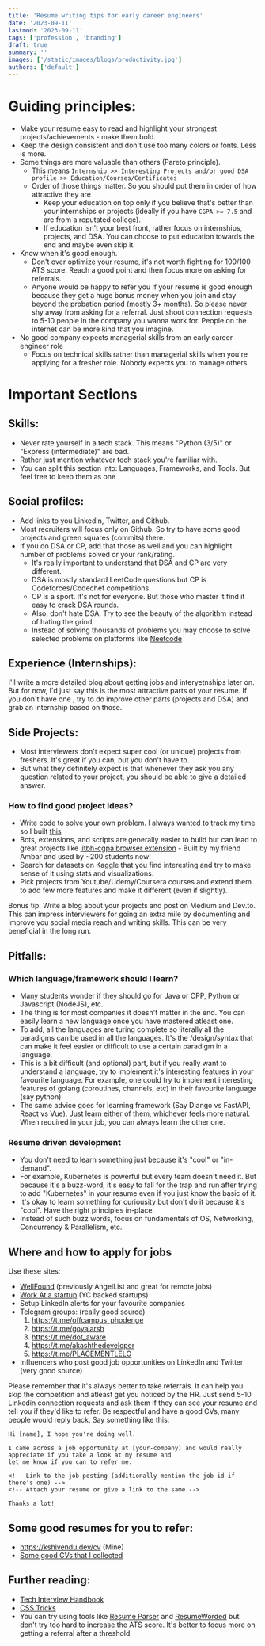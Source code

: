 ```yaml
---
title: 'Resume writing tips for early career engineers'
date: '2023-09-11'
lastmod: '2023-09-11'
tags: ['profession', 'branding']
draft: true
summary: ''
images: ['/static/images/blogs/productivity.jpg']
authors: ['default']
---
```


# Guiding principles:

- Make your resume easy to read and highlight your strongest projects/achievements - make them bold.
- Keep the design consistent and don't use too many colors or fonts. Less is more.
- Some things are more valuable than others (Pareto principle).
  - This means `Internship >> Interesting Projects and/or good DSA profile >> Education/Courses/Certificates`
  - Order of those things matter. So you should put them in order of how attractive they are
    - Keep your education on top only if you believe that's better than your internships or projects (ideally if you have `CGPA >= 7.5` and are from a reputated college).
    - If education isn't your best front, rather focus on internships, projects, and DSA. You can choose to put education towards the end and maybe even skip it.
- Know when it's good enough.
  - Don't over optimize your resume, it's not worth fighting for 100/100 ATS score. Reach a good point and then focus more on asking for referrals.
  - Anyone would be happy to refer you if your resume is good enough because they get a huge bonus money when you
    join and stay beyond the probation period (mostly 3+ months). So please never shy away from asking for a referral.
    Just shoot connection requests to 5-10 people in the company you wanna work for. People on the internet can be more
    kind that you imagine.
- No good company expects managerial skills from an early career engineer role
  - Focus on technical skills rather than managerial skills when you're applying for a fresher role. Nobody expects you to manage others.

# Important Sections

## Skills:

- Never rate yourself in a tech stack. This means "Python (3/5)" or "Express (intermediate)" are bad.
- Rather just mention whatever tech stack you're familiar with.
- You can split this section into: Languages, Frameworks, and Tools. But feel free to keep them as one

## Social profiles:

- Add links to you LinkedIn, Twitter, and Github.
- Most recruiters will focus only on Github. So try to have some good projects and green squares (commits) there.
- If you do DSA or CP, add that those as well and you can highlight number of problems solved or your rank/rating.
  - It's really important to understand that DSA and CP are very different.
  - DSA is mostly standard LeetCode questions but CP is Codeforces/Codechef competitions.
  - CP is a sport. It's not for everyone. But those who master it find it easy to crack DSA rounds.
  - Also, don't hate DSA. Try to see the beauty of the algorithm instead of hating the grind.
  - Instead of solving thousands of problems you may choose to solve selected problems on platforms like [Neetcode](https://neetcode.io/practice)

## Experience (Internships):

I'll write a more detailed blog about getting jobs and interyetnships later on. But for now, I'd just say this is the
most attractive parts of your resume. If you don't have one , try to do improve other parts (projects and DSA) and grab an internship based on those.

## Side Projects:

- Most interviewers don't expect super cool (or unique) projects from freshers. It's great if you can, but you don't have to.
- But what they definitely expect is that whenever they ask you any question related to your project, you should be able to give a detailed answer.

### How to find good project ideas?

- Write code to solve your own problem. I always wanted to track my time so I built [this](/blog/quantified-self)
- Bots, extensions, and scripts are generally easier to build but can lead to great projects
  like [iitbh-cgpa browser extension](https://github.com/OpenLake/iitbh-cgpa) - Built by my friend Ambar and used by ~200 students now!
- Search for datasets on Kaggle that you find interesting and try to make sense of it using stats and visualizations.
- Pick projects from Youtube/Udemy/Coursera courses and extend them to add few more features and make it different (even if slightly).

Bonus tip: Write a blog about your projects and post on Medium and Dev.to. This can impress interviewers for going an extra mile by documenting and improve you social media reach and writing skills. This can be very beneficial in the long run.

## Pitfalls:

### Which language/framework should I learn?

- Many students wonder if they should go for Java or CPP, Python or Javascript (NodeJS), etc.
- The thing is for most companies it doesn't matter in the end. You can easily learn a new language once you have mastered atleast one.
- To add, all the languages are turing complete so literally all the paradigms can be used in all the languages. It's the /design/syntax that can make it feel easier or difficult to use a certain paradigm in a language.
- This is a bit difficult (and optional) part, but if you really want to understand a language, try to implement it's interesting features in your favourite language. For example, one could try to implement interesting features of golang (coroutines, channels, etc) in their favourite language (say python)
- The same advice goes for learning framework (Say Django vs FastAPI, React vs Vue). Just learn either of them, whichever feels more natural. When required in your job, you can always learn the other one.

### Resume driven development

- You don't need to learn something just because it's "cool" or "in-demand".
- For example, Kubernetes is powerful but every team doesn't need it. But because it's a buzz-word, it's easy to fall for the trap
  and run after trying to add "Kubernetes" in your resume even if you just know the basic of it.
- It's okay to learn something for curiousity but don't do it because it's "cool". Have the right principles in-place.
- Instead of such buzz words, focus on fundamentals of OS, Networking, Concurrency & Parallelism, etc.

## Where and how to apply for jobs

Use these sites:

- [WellFound](https://wellfound.com/) (previously AngelList and great for remote jobs)
- [Work At a startup](https://www.workatastartup.com/) (YC backed startups)
- Setup LinkedIn alerts for your favourite companies
- Telegram groups: (really good source)
  1. https://t.me/offcampus_phodenge
  2. https://t.me/goyalarsh
  3. https://t.me/dot_aware
  4. https://t.me/akashthedeveloper
  5. https://t.me/PLACEMENTLELO
- Influencers who post good job opportunities on LinkedIn and Twitter (very good source)

Please remember that it's always better to take referrals. It can help you skip the competition and atleast get you noticed by the HR. Just send 5-10 Linkedin connection requests and ask them if they can see your resume and tell you if they'd like to refer. Be respectful and have a good CVs, many people would reply back. Say something like this:

```
Hi [name], I hope you're doing well.

I came across a job opportunity at [your-company] and would really appreciate if you take a look at my resume and
let me know if you can to refer me.

<!-- Link to the job posting (additionally mention the job id if there's one) -->
<!-- Attach your resume or give a link to the same -->

Thanks a lot!
```

## Some good resumes for you to refer:

- https://kshivendu.dev/cv (Mine)
- [Some good CVs that I collected](https://drive.google.com/drive/folders/1GXW37N3Oqig-3gin64BlrhV2jrVK30kP?usp=sharing)

## Further reading:

- [Tech Interview Handbook](https://www.techinterviewhandbook.org/resume/)
- [CSS Tricks](https://css-tricks.com/advice-for-writing-a-technical-resume/)
- You can try using tools like [Resume Parser](https://www.affinda.com/resume-parser) and [ResumeWorded](https://resumeworded.com) but don't try too hard to increase the ATS score. It's better to focus more on getting a referral after a threshold.
